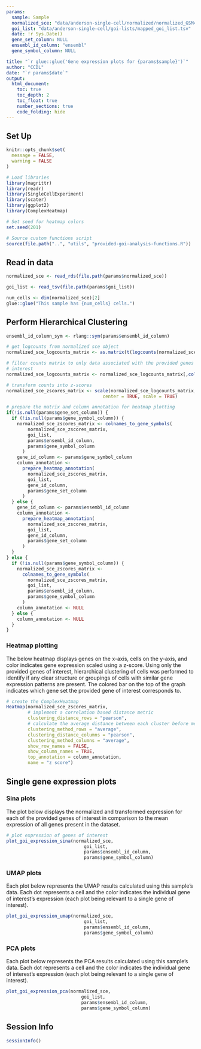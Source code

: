 ```yaml
---
params:
  sample: Sample
  normalized_sce: "data/anderson-single-cell/normalized/normalized_GSM4186961_sce.rds"
  goi_list: "data/anderson-single-cell/goi-lists/mapped_goi_list.tsv"
  date: !r Sys.Date()
  gene_set_column: NULL
  ensembl_id_column: "ensembl"
  gene_symbol_column: NULL

title: "`r glue::glue('Gene expression plots for {params$sample}')`"
author: "CCDL"
date: "`r params$date`"
output: 
  html_document:
    toc: true
    toc_depth: 2
    toc_float: true
    number_sections: true
    code_folding: hide
---
```


## Set Up

```r
knitr::opts_chunk$set(
  message = FALSE,
  warning = FALSE
)
```

```r
# Load libraries
library(magrittr)
library(readr)
library(SingleCellExperiment)
library(scater)
library(ggplot2)
library(ComplexHeatmap)

# Set seed for heatmap colors
set.seed(201)

# Source custom functions script
source(file.path("..", "utils", "provided-goi-analysis-functions.R"))
```

## Read in data

```r
normalized_sce <- read_rds(file.path(params$normalized_sce))

goi_list <- read_tsv(file.path(params$goi_list))

num_cells <- dim(normalized_sce)[2]
glue::glue("This sample has {num_cells} cells.")
```

## Perform Hierarchical Clustering

```r
ensembl_id_column_sym <- rlang::sym(params$ensembl_id_column)

# get logcounts from normalized sce object
normalized_sce_logcounts_matrix <- as.matrix(t(logcounts(normalized_sce)))

# filter counts matrix to only data associated with the provided genes of
# interest
normalized_sce_logcounts_matrix <- normalized_sce_logcounts_matrix[,colnames(normalized_sce_logcounts_matrix) %in% goi_list[[ensembl_id_column_sym]]]

# transform counts into z-scores
normalized_sce_zscores_matrix <- scale(normalized_sce_logcounts_matrix,
                                    center = TRUE, scale = TRUE)

# prepare the matrix and column annotation for heatmap plotting
if(!is.null(params$gene_set_column)) {
  if (!is.null(params$gene_symbol_column)) {
    normalized_sce_zscores_matrix <- colnames_to_gene_symbols(
        normalized_sce_zscores_matrix,
        goi_list,
        params$ensembl_id_column,
        params$gene_symbol_column
      )
    gene_id_column <- params$gene_symbol_column
    column_annotation <-
      prepare_heatmap_annotation(
        normalized_sce_zscores_matrix,
        goi_list,
        gene_id_column,
        params$gene_set_column
      )
  } else {
    gene_id_column <- params$ensembl_id_column
    column_annotation <-
      prepare_heatmap_annotation(
        normalized_sce_zscores_matrix,
        goi_list,
        gene_id_column,
        params$gene_set_column
      )
  }
} else {
  if (!is.null(params$gene_symbol_column)) {
    normalized_sce_zscores_matrix <-
      colnames_to_gene_symbols(
        normalized_sce_zscores_matrix,
        goi_list,
        params$ensembl_id_column,
        params$gene_symbol_column
      )
    column_annotation <- NULL
  } else {
    column_annotation <- NULL
  }
}
```

### Heatmap plotting

The below heatmap displays genes on the x-axis, cells on the y-axis, and color indicates gene expression scaled using a z-score. 
Using only the provided genes of interest, hierarchical clustering of cells was performed to identify if any clear structure or groupings of cells with similar gene expression patterns are present. 
The colored bar on the top of the graph indicates which gene set the provided gene of interest corresponds to. 

```r
# create the ComplexHeatmap
Heatmap(normalized_sce_zscores_matrix,
        # implement a correlation based distance metric
        clustering_distance_rows = "pearson",
        # calculate the average distance between each cluster before merging
        clustering_method_rows = "average",
        clustering_distance_columns = "pearson",
        clustering_method_columns = "average",
        show_row_names = FALSE,
        show_column_names = TRUE,
        top_annotation = column_annotation,
        name = "z score")
```

## Single gene expression plots

### Sina plots

The plot below displays the normalized and transformed expression for each of the provided
genes of interest in comparison to the mean expression of all genes present in the dataset. 

```r
# plot expression of genes of interest
plot_goi_expression_sina(normalized_sce,
                             goi_list,
                             params$ensembl_id_column,
                             params$gene_symbol_column)
```

### UMAP plots

Each plot below represents the UMAP results calculated using this sample's data.
Each dot represents a cell and the color indicates the individual gene of interest's expression (each plot being relevant to a single gene of interest).

```r
plot_goi_expression_umap(normalized_sce,
                             goi_list,
                             params$ensembl_id_column,
                             params$gene_symbol_column)
```

### PCA plots

Each plot below represents the PCA results calculated using this sample's data.
Each dot represents a cell and the color indicates the individual gene of interest's expression (each plot being relevant to a single gene of interest).

```r
plot_goi_expression_pca(normalized_sce,
                            goi_list,
                            params$ensembl_id_column,
                            params$gene_symbol_column)
```

## Session Info

```r
sessionInfo()
```

